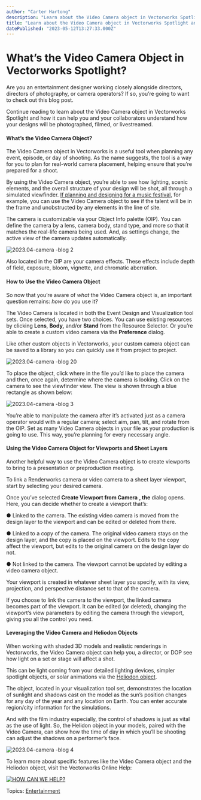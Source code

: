 ```yaml
---
author: "Carter Hartong"
description: "Learn about the Video Camera object in Vectorworks Spotlight and how it can help you see how your designs will be photographed, filmed, or livestreamed."
title: "Learn about the Video Camera object in Vectorworks Spotlight and how it can help you see how your designs will be photographed, filmed, or livestreamed." 
datePublished: "2023-05-12T13:27:33.000Z"
---
```

# What’s the Video Camera Object in Vectorworks Spotlight?

Are you an entertainment designer working closely alongside directors, directors of photography, or camera operators? If so, you’re going to want to check out this blog post. 

Continue reading to learn about the Video Camera object in Vectorworks Spotlight and how it can help you and your collaborators understand how your designs will be photographed, filmed, or livestreamed.

#### What’s the Video Camera Object?

The Video Camera object in Vectorworks is a useful tool when planning any event, episode, or day of shooting. As the name suggests, the tool is a way for you to plan for real-world camera placement, helping ensure that you’re prepared for a shoot. 

By using the Video Camera object, you’re able to see how lighting, scenic elements, and the overall structure of your design will be shot, all through a simulated viewfinder. [If planning and designing for a music festival](../../../net/vectorworks/blog/lollapalooza-brazil-lighting-design.html), for example, you can use the Video Camera object to see if the talent will be in the frame and unobstructed by any elements in the line of site. 

The camera is customizable via your Object Info palette (OIP). You can define the camera by a lens, camera body, stand type, and more so that it matches the real-life camera being used. And, as settings change, the active view of the camera updates automatically. 

![2023.04-camera -blog 2](https://blog.vectorworks.net/hs-fs/hubfs/Blog%20Images/230504_Video%20Camera/2023.04-camera%20-blog%202.png?width=247&height=800&name=2023.04-camera%20-blog%202.png)

Also located in the OIP are your camera effects. These effects include depth of field, exposure, bloom, vignette, and chromatic aberration.

#### How to Use the Video Camera Object

So now that you’re aware of _what_ the Video Camera object is, an important question remains: _how_ do you use it?

The Video Camera is located in both the Event Design and Visualization tool sets. Once selected, you have two choices. You can use existing resources by clicking **Lens**, **Body,** and/or **Stand** from the Resource Selector. Or you’re able to create a custom video camera via the **Preference** dialog.

Like other custom objects in Vectorworks, your custom camera object can be saved to a library so you can quickly use it from project to project.

![2023.04-camera -blog 20](https://blog.vectorworks.net/hs-fs/hubfs/Blog%20Images/230504_Video%20Camera/2023.04-camera%20-blog%2020.png?width=1440&height=1058&name=2023.04-camera%20-blog%2020.png)

To place the object, click where in the file you’d like to place the camera and then, once again, determine where the camera is looking. Click on the camera to see the viewfinder view. The view is shown through a blue rectangle as shown below: 

![2023.04-camera -blog 3](https://blog.vectorworks.net/hs-fs/hubfs/Blog%20Images/230504_Video%20Camera/2023.04-camera%20-blog%203.png?width=1440&height=827&name=2023.04-camera%20-blog%203.png)

You’re able to manipulate the camera after it’s activated just as a camera operator would with a regular camera; select aim, pan, tilt, and rotate from the OIP. Set as many Video Camera objects in your file as your production is going to use. This way, you’re planning for every necessary angle. 

#### Using the Video Camera Object for Viewports and Sheet Layers

Another helpful way to use the Video Camera object is to create viewports to bring to a presentation or preproduction meeting. 

To link a Renderworks camera or video camera to a sheet layer viewport, start by selecting your desired camera. 

Once you’ve selected **Create Viewport from Camera** **, the** dialog opens. Here, you can decide whether to create a viewport that’s: 

● Linked to the camera. The existing video camera is moved from the design layer to the viewport and can be edited or deleted from there.

● Linked to a copy of the camera. The original video camera stays on the design layer, and the copy is placed on the viewport. Edits to the copy affect the viewport, but edits to the original camera on the design layer do not.

● Not linked to the camera. The viewport cannot be updated by editing a video camera object. 

Your viewport is created in whatever sheet layer you specify, with its view, projection, and perspective distance set to that of the camera. 

If you choose to link the camera to the viewport, the linked camera becomes part of the viewport. It can be edited (or deleted), changing the viewport’s view parameters by editing the camera through the viewport, giving you all the control you need.

#### Leveraging the Video Camera and Heliodon Objects

When working with shaded 3D models and realistic renderings in Vectorworks, the Video Camera object can help you, a director, or DOP see how light on a set or stage will affect a shot. 

This can be light coming from your detailed lighting devices, simpler spotlight objects, or solar animations via the [Heliodon object](https://app-help.vectorworks.net/2023/eng/VW2023%5FGuide/SolarStudies/Solar%5Fstudies.htm). 

The object, located in your visualization tool set, demonstrates the location of sunlight and shadows cast on the model as the sun’s position changes for any day of the year and any location on Earth. You can enter accurate region/city information for the simulations. 

And with the film industry especially, the control of shadows is just as vital as the use of light. So, the Helidon object in your models, paired with the Video Camera, can show how the time of day in which you’ll be shooting can adjust the shadows on a performer’s face.

![2023.04-camera -blog 4](https://blog.vectorworks.net/hs-fs/hubfs/Blog%20Images/230504_Video%20Camera/2023.04-camera%20-blog%204.png?width=1440&height=813&name=2023.04-camera%20-blog%204.png)

To learn more about specific features like the Video Camera object and the Heliodon object, visit the Vectorworks Online Help:

[![HOW CAN WE HELP?](https://no-cache.hubspot.com/cta/default/3018241/0cf81699-5087-441b-bdfb-60caaab0d1e0.png)](https://cta-redirect.hubspot.com/cta/redirect/3018241/0cf81699-5087-441b-bdfb-60caaab0d1e0) 

 Topics: [Entertainment](https://blog.vectorworks.net/topic/entertainment) 

 